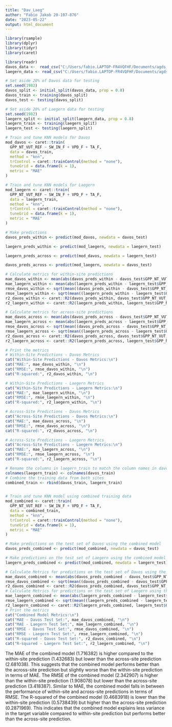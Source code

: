```yaml
---
title: "Dav_Laeg"
author: "Fabio Jakob 20-107-876"
date: "2023-05-22"
output: html_document
---
```


```r
library(rsample)
library(dplyr)
library(tidyr)
library(caret)

library(readr)
davos_data <-  read_csv("C:/Users/fabio.LAPTOP-FR4VQFHF/Documents/agds_report_fabiojakob/Data/FLX_CH-Dav_FLUXNET2015_FULLSET_DD_1997-2014_1-3.csv")
laegern_data <- read_csv("C:/Users/fabio.LAPTOP-FR4VQFHF/Documents/agds_report_fabiojakob/Data/FLX_CH-Lae_FLUXNET2015_FULLSET_DD_2004-2014_1-4.csv")

# Set aside 20% of Davos data for testing
set.seed(1982)
davos_split <- initial_split(davos_data, prop = 0.8)
davos_train <- training(davos_split)
davos_test <- testing(davos_split)

# Set aside 20% of Laegern data for testing
set.seed(1982)  
laegern_split <- initial_split(laegern_data, prop = 0.8)
laegern_train <- training(laegern_split)
laegern_test <- testing(laegern_split)
```
```r
# Train and tune KNN models for Davos
mod_davos <- caret::train(
  GPP_NT_VUT_REF ~ SW_IN_F + VPD_F + TA_F,
  data = davos_train,
  method = "knn",
  trControl = caret::trainControl(method = "none"),
  tuneGrid = data.frame(k = 1),
  metric = "MAE"
)

# Train and tune KNN models for Laegern
mod_laegern <- caret::train(
  GPP_NT_VUT_REF ~ SW_IN_F + VPD_F + TA_F,
  data = laegern_train,
  method = "knn",
  trControl = caret::trainControl(method = "none"),
  tuneGrid = data.frame(k = 1),
  metric = "MAE"
)

# Make predictions 
davos_preds_within <- predict(mod_davos, newdata = davos_test)

laegern_preds_within <- predict(mod_laegern, newdata = laegern_test)

laegern_preds_across <- predict(mod_davos, newdata = laegern_test)

davos_preds_across <- predict(mod_laegern, newdata = davos_test)

# Calculate metrics for within-site predictions
mae_davos_within <- mean(abs(davos_preds_within - davos_test$GPP_NT_VUT_REF))
mae_laegern_within <- mean(abs(laegern_preds_within - laegern_test$GPP_NT_VUT_REF))
rmse_davos_within <- sqrt(mean((davos_preds_within - davos_test$GPP_NT_VUT_REF)^2))
rmse_laegern_within <- sqrt(mean((laegern_preds_within - laegern_test$GPP_NT_VUT_REF)^2))
r2_davos_within <- caret::R2(davos_preds_within, davos_test$GPP_NT_VUT_REF)
r2_laegern_within <- caret::R2(laegern_preds_within, laegern_test$GPP_NT_VUT_REF)

# Calculate metrics for across-site predictions
mae_davos_across <- mean(abs(davos_preds_across - davos_test$GPP_NT_VUT_REF))
mae_laegern_across <- mean(abs(laegern_preds_across - laegern_test$GPP_NT_VUT_REF))
rmse_davos_across <- sqrt(mean((davos_preds_across - davos_test$GPP_NT_VUT_REF)^2))
rmse_laegern_across <- sqrt(mean((laegern_preds_across - laegern_test$GPP_NT_VUT_REF)^2))
r2_davos_across <- caret::R2(davos_preds_across, davos_test$GPP_NT_VUT_REF)
r2_laegern_across <- caret::R2(laegern_preds_across, laegern_test$GPP_NT_VUT_REF)

# Print the metrics
# Within-Site Predictions - Davos Metrics
cat("Within-Site Predictions - Davos Metrics:\n")
cat("MAE:", mae_davos_within, "\n")
cat("RMSE:", rmse_davos_within, "\n")
cat("R-squared:", r2_davos_within, "\n")

# Within-Site Predictions - Laegern Metrics
cat("Within-Site Predictions - Laegern Metrics:\n")
cat("MAE:", mae_laegern_within, "\n")
cat("RMSE:", rmse_laegern_within, "\n")
cat("R-squared:", r2_laegern_within, "\n")

# Across-Site Predictions - Davos Metrics
cat("Across-Site Predictions - Davos Metrics:\n")
cat("MAE:", mae_davos_across, "\n")
cat("RMSE:", rmse_davos_across, "\n")
cat("R-squared:", r2_davos_across, "\n")

# Across-Site Predictions - Laegern Metrics
cat("Across-Site Predictions - Laegern Metrics:\n")
cat("MAE:", mae_laegern_across, "\n")
cat("RMSE:", rmse_laegern_across, "\n")
cat("R-squared:", r2_laegern_across, "\n")
```
```r
# Rename the columns in laegern_train to match the column names in davos_train
colnames(laegern_train) <- colnames(davos_train)
# Combine the training data from both sites
combined_train <- rbind(davos_train, laegern_train)


# Train and tune KNN model using combined training data
mod_combined <- caret::train(
  GPP_NT_VUT_REF ~ SW_IN_F + VPD_F + TA_F,
  data = combined_train,
  method = "knn",
  trControl = caret::trainControl(method = "none"),
  tuneGrid = data.frame(k = 1),
  metric = "MAE"
)

# Make predictions on the test set of Davos using the combined model
davos_preds_combined <- predict(mod_combined, newdata = davos_test)

# Make predictions on the test set of Laegern using the combined model
laegern_preds_combined <- predict(mod_combined, newdata = laegern_test)

# Calculate Metrics for predictions on the test set of Davos using the combined model
mae_davos_combined <- mean(abs(davos_preds_combined - davos_test$GPP_NT_VUT_REF))
rmse_davos_combined <- sqrt(mean((davos_preds_combined - davos_test$GPP_NT_VUT_REF)^2))
r2_davos_combined <- caret::R2(davos_preds_combined, davos_test$GPP_NT_VUT_REF)
# Calculate Metrics for predictions on the test set of Laegern using the combined model
mae_laegern_combined <- mean(abs(laegern_preds_combined - laegern_test$GPP_NT_VUT_REF))
rmse_laegern_combined <- sqrt(mean((laegern_preds_combined - laegern_test$GPP_NT_VUT_REF)^2))
r2_laegern_combined <- caret::R2(laegern_preds_combined, laegern_test$GPP_NT_VUT_REF)
# Print the metrics
cat("Combined Model Metrics:\n")
cat("MAE - Davos Test Set:", mae_davos_combined, "\n")
cat("MAE - Laegern Test Set:", mae_laegern_combined, "\n")
cat("RMSE - Davos Test Set:", rmse_davos_combined, "\n")
cat("RMSE - Laegern Test Set:", rmse_laegern_combined, "\n")
cat("R-squared - Davos Test Set:", r2_davos_combined, "\n")
cat("R-squared - Laegern Test Set:", r2_laegern_combined, "\n")

```
The MAE of the combined model (1.716382) is higher compared to the within-site prediction (1.432683) but lower than the across-site prediction (2.681038). This suggests that the combined model performs better than the across-site prediction but slightly worse than the within-site prediction in terms of MAE. The RMSE of the combined model (2.342907) is higher than the within-site prediction (1.908078) but lower than the across-site prediction (3.418387). Similar to MAE, the combined model falls in between the performance of within-site and across-site predictions in terms of RMSE. The R-squared of the combined model (0.4683918) is lower than the within-site prediction (0.5738439) but higher than the across-site prediction (0.2871969). This indicates that the combined model explains less variance in the target variable compared to within-site prediction but performs better than the across-site prediction.


